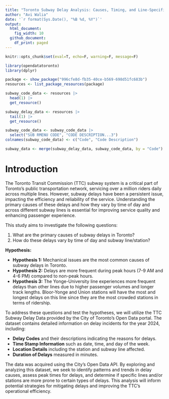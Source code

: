 ```yaml
---
title: "Toronto Subway Delay Analysis: Causes, Timing, and Line-Specific Patterns"
author: "Avi Walia"
date: '`r format(Sys.Date(), "%B %d, %Y")`'
output: 
  html_document: 
    fig_width: 10
  github_document:
    df_print: paged
---
```


```r
knitr::opts_chunk$set(eval=T, echo=F, warning=F, message=F)
```

```r
library(opendatatoronto)
library(dplyr)

package <- show_package("996cfe8d-fb35-40ce-b569-698d51fc683b")
resources <- list_package_resources(package)

subway_code_data <- resources |> 
  head(1) |> 
  get_resource()

subway_delay_data <- resources |> 
  tail(1) |> 
  get_resource()

subway_code_data <- subway_code_data |> 
  select("SUB RMENU CODE", "CODE DESCRIPTION...3")
colnames(subway_code_data) <- c("Code", "Code Description")

subway_data <- merge(subway_delay_data, subway_code_data, by = "Code")
```

# Introduction

The Toronto Transit Commission (TTC) subway system is a critical part of Toronto's public transportation network, servicing over a million riders daily across multiple lines. However, subway delays have been a persistent issue, impacting the efficiency and reliability of the service. Understanding the primary causes of these delays and how they vary by time of day and across different subway lines is essential for improving service quality and enhancing passenger experience.

This study aims to investigate the following questions:

1. What are the primary causes of subway delays in Toronto?
2. How do these delays vary by time of day and subway line/station?

**Hypothesis:**

* **Hypothesis 1:** Mechanical issues are the most common causes of subway delays in Toronto.
* **Hypothesis 2:** Delays are more frequent during peak hours (7-9 AM and 4-6 PM) compared to non-peak hours.
* **Hypothesis 3:** The Yonge-University line experiences more frequent delays than other lines due to higher passenger volumes and longer track lengths. Bloor-Yonge and Union stations will have the most and longest delays on this line since they are the most crowded stations in terms of ridership.

To address these questions and test the hypotheses, we will utilize the TTC Subway Delay Data provided by the City of Toronto's Open Data portal. The dataset contains detailed information on delay incidents for the year 2024, including:

* **Delay Codes** and their descriptions indicating the reasons for delays.
* **Time Stamp Information** such as date, time, and day of the week.
* **Location Details** including the station and subway line affected.
* **Duration of Delays** measured in minutes.

The data was acquired using the City's Open Data API. By exploring and analyzing this dataset, we seek to identify patterns and trends in delay causes, assess peak times for delays, and determine if specific lines and/or stations are more prone to certain types of delays. This analysis will inform potential strategies for mitigating delays and improving the TTC's operational efficiency.




